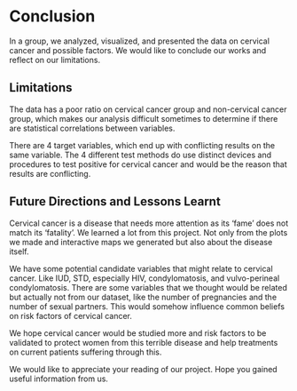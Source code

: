 # Conclusion

In a group, we analyzed, visualized, and presented the data on cervical cancer and possible factors. We would like to conclude our works and reflect on our limitations.

## Limitations

The data has a poor ratio on cervical cancer group and non-cervical cancer group, which makes our analysis difficult sometimes to determine if there are statistical correlations between variables.

There are 4 target variables, which end up with conflicting results on the same variable. The 4 different test methods do use distinct devices and procedures to test positive for cervical cancer and would be the reason that results are conflicting.

## Future Directions and Lessons Learnt

Cervical cancer is a disease that needs more attention as its 'fame' does not match its 'fatality'. We learned a lot from this project. Not only from the plots we made and interactive maps we generated but also about the disease itself.

We have some potential candidate variables that might relate to cervical cancer. Like IUD, STD, especially HIV, condylomatosis, and vulvo-perineal condylomatosis. There are some variables that we thought would be related but actually not from our dataset, like the number of pregnancies and the number of sexual partners. This would somehow influence common beliefs on risk factors of cervical cancer.

We hope cervical cancer would be studied more and risk factors to be validated to protect women from this terrible disease and help treatments on current patients suffering through this.

We would like to appreciate your reading of our project. Hope you gained useful information from us.

